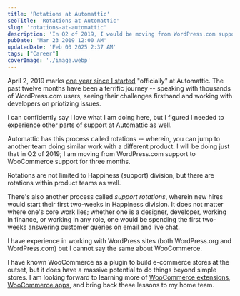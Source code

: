 ```yaml
---
title: 'Rotations at Automattic'
seoTitle: 'Rotations at Automattic'
slug: 'rotations-at-automattic'
description: 'In Q2 of 2019, I would be moving from WordPress.com support to WooCommerce support. I am excited about it.'
pubDate: 'Mar 23 2019 12:00 AM'
updatedDate: 'Feb 03 2025 2:37 AM'
tags: ["Career"]
coverImage: './image.webp'
---
```


April 2, 2019 marks [one year since I started](https://www.arun.blog/one-year-at-automattic/) "officially" at Automattic. The past twelve months have been a terrific journey -- speaking with thousands of WordPress.com users, seeing their challenges firsthand and working with developers on priotizing issues.


I can confidently say I love what I am doing here, but I figured I needed to experience other parts of support at Automattic as well.


Automattic has this process called rotations -- wherein, you can jump to another team doing similar work with a different product. I will be doing just that in Q2 of 2019; I am moving from WordPress.com support to WooCommerce support for three months.


Rotations are not limited to Happiness (support) division, but there are rotations within product teams as well.


There's also another process called _support rotations_, wherein new hires would start their first two-weeks in Happiness division. It does not matter where one's core work lies; whether one is a designer, developer, working in finance, or working in any role, one would be spending the first two-weeks answering customer queries on email and live chat.


I have experience in working with WordPress sites (both WordPress.org and WordPress.com) but I cannot say the same about WooCommerce.


I have known WooCommerce as a plugin to build e-commerce stores at the outset, but it does have a massive potential to do things beyond simple stores. I am looking forward to learning more of [WooCommerce extensions](https://woocommerce.com/product-category/woocommerce-extensions/), [WooCommerce apps](https://woocommerce.com/mobile/), and bring back these lessons to my home team.

